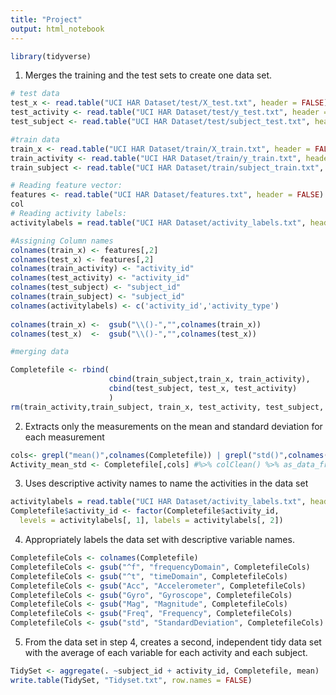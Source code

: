 ```yaml
---
title: "Project"
output: html_notebook
---
```


```r
library(tidyverse)

```
1. Merges the training and the test sets to create one data set.

```r

# test data
test_x <- read.table("UCI HAR Dataset/test/X_test.txt", header = FALSE) #%>% colClean()# %>% as_data_frame()
test_activity <- read.table("UCI HAR Dataset/test/y_test.txt", header = FALSE) #%>% colClean()# %>% as_data_frame()
test_subject <- read.table("UCI HAR Dataset/test/subject_test.txt", header = FALSE) #%>% colClean() #%>% as_data_frame()

```

```r
#train data
train_x <- read.table("UCI HAR Dataset/train/X_train.txt", header = FALSE) #%>% colClean() %>% as_data_frame()
train_activity <- read.table("UCI HAR Dataset/train/y_train.txt", header = FALSE) #%>% colClean() %>% as_data_frame() 
train_subject <- read.table("UCI HAR Dataset/train/subject_train.txt", header = FALSE) #%>% colClean() %>% as_data_frame() 

```

```r
# Reading feature vector:
features <- read.table("UCI HAR Dataset/features.txt", header = FALSE) #%>% colClean() %>% as_data_frame() 
col
# Reading activity labels:
activitylabels = read.table("UCI HAR Dataset/activity_labels.txt", header = FALSE) #%>% colClean() %>% as_data_frame() 

#Assigning Column names
colnames(train_x) <- features[,2]
colnames(test_x) <- features[,2]
colnames(train_activity) <- "activity_id"
colnames(test_activity) <- "activity_id"
colnames(test_subject) <- "subject_id"
colnames(train_subject) <- "subject_id"
colnames(activitylabels) <- c('activity_id','activity_type')
  
colnames(train_x) <-  gsub("\\()-","",colnames(train_x))
colnames(test_x)  <-  gsub("\\()-","",colnames(test_x))
```




```r
#merging data

Completefile <- rbind(
                      cbind(train_subject,train_x, train_activity), 
                      cbind(test_subject, test_x, test_activity)
                      )
rm(train_activity,train_subject, train_x, test_activity, test_subject, test_x)

```

2. Extracts only the measurements on the mean and standard deviation for each measurement

```r
cols<- grepl("mean()",colnames(Completefile)) | grepl("std()",colnames(Completefile))
Activity_mean_std <- Completefile[,cols] #%>% colClean() %>% as_data_frame()
```

3. Uses descriptive activity names to name the activities in the data set

```r
activitylabels = read.table("UCI HAR Dataset/activity_labels.txt", header = FALSE) #%>% as_data_frame()
Completefile$activity_id <- factor(Completefile$activity_id, 
  levels = activitylabels[, 1], labels = activitylabels[, 2])

```

4. Appropriately labels the data set with descriptive variable names.

```r
CompletefileCols <- colnames(Completefile)
CompletefileCols <- gsub("^f", "frequencyDomain", CompletefileCols)
CompletefileCols <- gsub("^t", "timeDomain", CompletefileCols)
CompletefileCols <- gsub("Acc", "Accelerometer", CompletefileCols)
CompletefileCols <- gsub("Gyro", "Gyroscope", CompletefileCols)
CompletefileCols <- gsub("Mag", "Magnitude", CompletefileCols)
CompletefileCols <- gsub("Freq", "Frequency", CompletefileCols)
CompletefileCols <- gsub("std", "StandardDeviation", CompletefileCols)


```

5. From the data set in step 4, creates a second, independent tidy data set with the average of each variable for each activity and each subject.

```r
TidySet <- aggregate(. ~subject_id + activity_id, Completefile, mean)
write.table(TidySet, "Tidyset.txt", row.names = FALSE)

```
